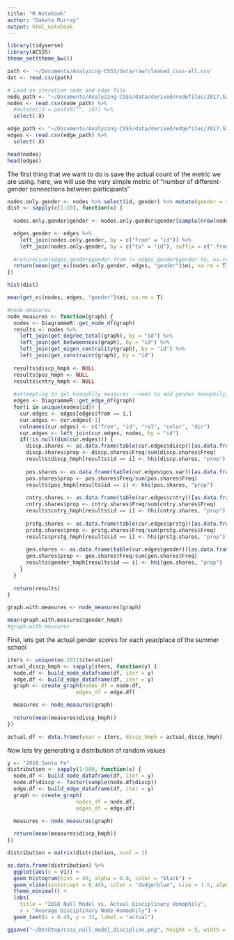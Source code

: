 ```yaml
---
title: "R Notebook"
author: "Dakota Murray"
output: html_notebook
---
```


```r
library(tidyverse)
library(ACSSS)
theme_set(theme_bw())
```


```r
path <- '~/Documents/Analyzing-CSSS/data/raw/cleaned_csss-all.csv'
dat <- read.csv(path)

# Load an iteration node and edge file
node_path <- "~/Documents/Analyzing-CSSS/data/derived/nodefiles/2017.SantaFe_nodes.csv"
nodes <- read.csv(node_path) %>%
  #mutate(id = paste0("", id)) %>%
  select(-X)

edge_path <- "~/Documents/Analyzing-CSSS/data/derived/edgefiles/2017.SantaFe_edges.csv"
edges <- read.csv(edge_path) %>%
  select(-X)

head(nodes)
head(edges)
```

The first thing that we want to do is save the actual count of the metric we are using. here, we will use the very simple metric of "number of different-gender connections between participants"
```r
nodes.only.gender <- nodes %>% select(id, gender) %>% mutate(gender = ifelse(is.na(gender), "UNK", gender))
dist <- sapply(c(1:10), function(x) {
  
  nodes.only.gender$gender <- nodes.only.gender$gender[sample(nrow(nodes.only.gender))]

  edges.gender <- edges %>%
    left_join(nodes.only.gender, by = c("from" = "id")) %>%
    left_join(nodes.only.gender, by = c("to" = "id"), suffix = c(".from", ".to"))
  
  #return(sum(edges.gender$gender.from != edges.gender$gender.to, na.rm = T))
  return(mean(get_ei(nodes.only.gender, edges, "gender")$ei, na.rm = T))
})

hist(dist)
```

```r
mean(get_ei(nodes, edges, "gender")$ei, na.rm = T)

```

```r
#node-measures
node_measures <- function(graph) {
  nodes <- DiagrammeR::get_node_df(graph)
  results <- nodes %>%
    left_join(get_degree_total(graph), by = "id") %>%
    left_join(get_betweenness(graph), by = "id") %>%
    left_join(get_eigen_centrality(graph), by = "id") %>%
    left_join(get_constraint(graph), by = "id")
  
  results$discp_hmph <- NULL
  results$pos_hmph <- NULL
  results$cntry_hmph <- NULL
  
  #attempting to get homophily measures --need to add gender homophily, and prestige homophily
  edges <- DiagrammeR::get_edge_df(graph)
  for(i in unique(nodes$id)) {
    cur.edges <- edges[edges$from == i,]
    cur.edges <- cur.edges[-1]
    colnames(cur.edges) <- c("from", "id", "rel", "color", "dir")
    cur.edges <- left_join(cur.edges, nodes, by = "id")
    if(!is.null(dim(cur.edges))) {
      discp.shares <- as.data.frame(table(cur.edges$discp))[as.data.frame(table(cur.edges$discp))$Freq != 0, ]
      discp.shares$prop <- discp.shares$Freq/sum(discp.shares$Freq)
      results$discp_hmph[results$id == i] <- hhi(discp.shares, "prop")
      
      pos.shares <- as.data.frame(table(cur.edges$pos.var))[as.data.frame(table(cur.edges$pos.var))$Freq != 0, ]
      pos.shares$prop <- pos.shares$Freq/sum(pos.shares$Freq)
      results$pos_hmph[results$id == i] <- hhi(pos.shares, "prop")
      
      cntry.shares <- as.data.frame(table(cur.edges$cntry))[as.data.frame(table(cur.edges$cntry))$Freq != 0, ]
      cntry.shares$prop <- cntry.shares$Freq/sum(cntry.shares$Freq)
      results$cntry_hmph[results$id == i] <- hhi(cntry.shares, "prop")
      
      prstg.shares <- as.data.frame(table(cur.edges$prstg))[as.data.frame(table(cur.edges$prstg))$Freq != 0, ]
      prstg.shares$prop <- prstg.shares$Freq/sum(prstg.shares$Freq)
      results$prstg_hmph[results$id == i] <- hhi(prstg.shares, "prop")
      
      gen.shares <- as.data.frame(table(cur.edges$gender))[as.data.frame(table(cur.edges$gender))$Freq != 0, ]
      gen.shares$prop <- gen.shares$Freq/sum(gen.shares$Freq)
      results$gender_hmph[results$id == i] <- hhi(gen.shares, "prop")
    }
  }
  
  return(results)
}

graph.with.measures <- node_measures(graph)

mean(graph.with.measures$gender_hmph)
#graph.with.measures
```

First, lets get the actual gender scores for each year/place of the summer school
```r
iters <- unique(no.2011$iteration)
actual_discp_hmph <- sapply(iters, function(y) {
  node.df <- build_node_dataframe(df, iter = y)
  edge.df <- build_edge_dataframe(df, iter = y)
  graph <- create_graph(nodes_df = node.df, 
                      edges_df = edge.df)

  measures <- node_measures(graph)
  
  return(mean(measures$discp_hmph))
})

actual_df <- data.frame(year = iters, discp_hmph = actual_discp_hmph)
```


Now lets try generating a distribution of random values
```r
y <- "2018.Santa Fe"
distribution <- sapply(1:500, function(x) {
  node.df <- build_node_dataframe(df, iter = y)
  node.df$discp <- factor(sample(node.df$discp))
  edge.df <- build_edge_dataframe(df, iter = y)
  graph <- create_graph(
                      nodes_df = node.df, 
                      edges_df = edge.df)

  measures <- node_measures(graph)
  
  return(mean(measures$discp_hmph))
})

distribution = matrix(distribution, ncol = 1)

as.data.frame(distribution) %>%
  ggplot(aes(x = V1)) +
  geom_histogram(bins = 40, alpha = 0.8, color = "black") +
  geom_vline(xintercept = 0.445, color = "dodgerblue", size = 1.5, alpha = 0.8) +
  theme_minimal() +
  labs(
    title = "2018 Null Model vs. Actual Disciplinary Homophily",
    x = "Average Disciplinary Node Homophily") +
  geom_text(x = 0.45, y = 31, label = "actual")

ggsave("~/Desktop/csss_null_model_discipline.png", height = 9, width = 9)
```
